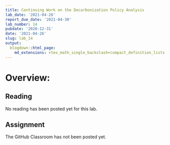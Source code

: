 ```yaml
---
title: Continuing Work on the Decarbonization Policy Analysis
lab_date: '2021-04-26'
report_due_date: '2021-04-30'
lab_number: 14
pubdate: '2020-12-31'
date: '2021-04-26'
slug: lab_14
output:
  blogdown::html_page:
    md_extensions: +tex_math_single_backslash+compact_definition_lists
---
```


# Overview:

## Reading
No reading has been posted yet for this lab.

## Assignment

The GitHub Classroom has not been posted yet.
